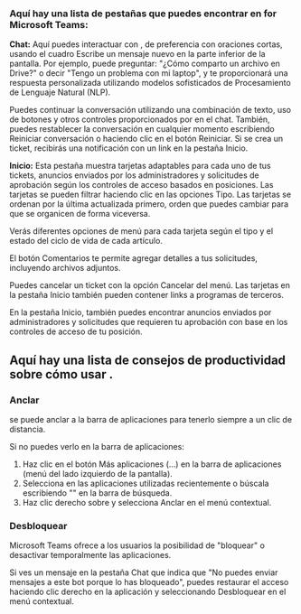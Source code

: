 
### Aquí hay una lista de pestañas que puedes encontrar en <BotName /> for Microsoft Teams:

**Chat:** Aquí puedes interactuar con <BotName />, de preferencia con oraciones cortas,
usando el cuadro Escribe un mensaje nuevo en la parte inferior de la pantalla. Por ejemplo,
puede preguntar: "¿Cómo comparto un archivo en Drive?" o decir "Tengo un problema con mi laptop",
y <BotName /> te proporcionará una respuesta personalizada utilizando modelos sofisticados de
Procesamiento de Lenguaje Natural (NLP).

Puedes continuar la conversación utilizando una combinación de texto, uso de botones y otros
controles proporcionados por <BotName /> en el chat. También, puedes restablecer la conversación en
cualquier momento escribiendo Reiniciar conversación o haciendo clic en el botón Reiniciar.
Si se crea un ticket, recibirás una notificación con un link en la pestaña Inicio.

**Inicio:** Esta pestaña muestra tarjetas adaptables para cada uno de tus tickets, anuncios enviados
por los administradores y solicitudes de aprobación según los controles de acceso basados en posiciones.
Las tarjetas se pueden filtrar haciendo clic en las opciones Tipo. Las tarjetas se ordenan por la
última actualizada primero, orden que puedes cambiar para que se organicen de forma viceversa.

Verás diferentes opciones de menú para cada tarjeta según el tipo y el estado del ciclo de vida de
cada artículo.

El botón Comentarios te permite agregar detalles a tus solicitudes, incluyendo archivos adjuntos.

Puedes cancelar un ticket con la opción Cancelar del menú. Las tarjetas en la pestaña Inicio también
pueden contener links a programas de terceros.

En la pestaña Inicio, también puedes encontrar anuncios enviados por administradores y solicitudes
que requieren tu aprobación con base en los controles de acceso de tu  posición.

## Aquí hay una lista de consejos de productividad sobre cómo usar <BotName />.


### Anclar <BotName />

<BotName /> se puede anclar a la barra de aplicaciones para tenerlo siempre a un clic de distancia.

Si no puedes verlo en la barra de aplicaciones:

1. Haz clic en el botón Más aplicaciones (...) en la barra de aplicaciones (menú del lado izquierdo de la pantalla).
2. Selecciona <BotName /> en las aplicaciones utilizadas recientemente o búscala escribiendo "<BotName />" en la barra de búsqueda.
3. Haz clic derecho sobre <BotName /> y selecciona Anclar en el menú contextual.

### Desbloquear <BotName />

Microsoft Teams ofrece a los usuarios la posibilidad de "bloquear" o desactivar temporalmente
las aplicaciones.

Si ves un mensaje en la pestaña Chat que indica que "No puedes enviar mensajes a este bot porque
lo has bloqueado", puedes restaurar el acceso haciendo clic derecho en la aplicación <BotName /> y
seleccionando Desbloquear en el menú contextual.
